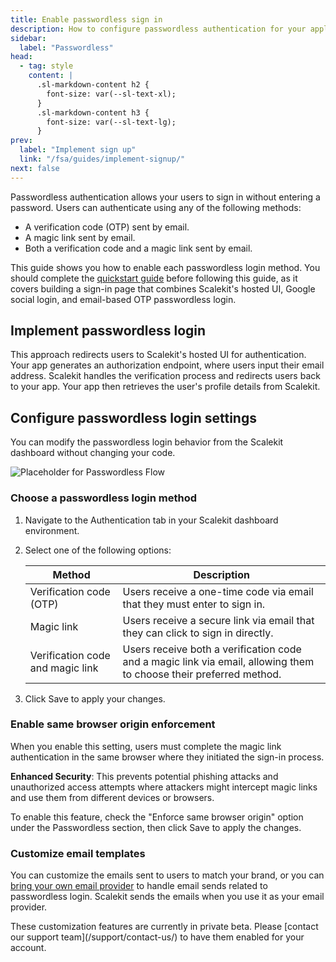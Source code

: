 ```yaml
---
title: Enable passwordless sign in
description: How to configure passwordless authentication for your application
sidebar:
  label: "Passwordless"
head:
  - tag: style
    content: |
      .sl-markdown-content h2 {
        font-size: var(--sl-text-xl);
      }
      .sl-markdown-content h3 {
        font-size: var(--sl-text-lg);
      }
prev:
  label: "Implement sign up"
  link: "/fsa/guides/implement-signup/"
next: false
---
```


Passwordless authentication allows your users to sign in without entering a password. Users can authenticate using any of the following methods:

- A verification code (OTP) sent by email.
- A magic link sent by email.
- Both a verification code and a magic link sent by email.

This guide shows you how to enable each passwordless login method. You should complete the [quickstart guide](/fsa/quickstart/) before following this guide, as it covers building a sign-in page that combines Scalekit's hosted UI, Google social login, and email-based OTP passwordless login.

## Implement passwordless login

This approach redirects users to Scalekit's hosted UI for authentication. Your app generates an authorization endpoint, where users input their email address. Scalekit handles the verification process and redirects users back to your app. Your app then retrieves the user's profile details from Scalekit.

<LinkCard title="Integrate sign in" href="/fsa/guides/implement-signin/" description='Complete the sign in integration in your application' />

## Configure passwordless login settings

You can modify the passwordless login behavior from the Scalekit dashboard without changing your code.

![Placeholder for Passwordless Flow](@/assets/docs/fsa/auth-methods/passwordless-1.png)

### Choose a passwordless login method

<Steps>

1. Navigate to the Authentication tab in your Scalekit dashboard environment.
2. Select one of the following options:

    | Method | Description |
    |--------|-------------|
    | Verification code (OTP) | Users receive a one-time code via email that they must enter to sign in. |
    | Magic link | Users receive a secure link via email that they can click to sign in directly. |
    | Verification code and magic link | Users receive both a verification code and a magic link via email, allowing them to choose their preferred method. |

3. Click Save to apply your changes.

</Steps>

### Enable same browser origin enforcement

When you enable this setting, users must complete the magic link authentication in the same browser where they initiated the sign-in process.

**Enhanced Security**: This prevents potential phishing attacks and unauthorized access attempts where attackers might intercept magic links and use them from different devices or browsers.

To enable this feature, check the "Enforce same browser origin" option under the Passwordless section, then click Save to apply the changes.

### Customize email templates

You can customize the emails sent to users to match your brand, or you can [bring your own email provider](/guides/passwordless/custom-email-provider/) to handle email sends related to passwordless login. Scalekit sends the emails when you use it as your email provider.

<Aside type="tip" title="Private Beta">
These customization features are currently in private beta. Please [contact our support team](/support/contact-us/) to have them enabled for your account.
</Aside>
